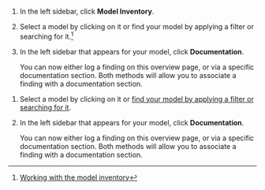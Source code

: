 :::: {.content-visible unless-format="revealjs"}
1. In the left sidebar, click **Model Inventory**.

1. Select a model by clicking on it or find your model by applying a filter or searching for it.^[[Working with the model inventory](/guide/model-inventory/working-with-model-inventory.qmd#search-filter-and-sort-models)]

1. In the left sidebar that appears for your model, click **Documentation**. 

    You can now either log a finding on this overview page, or via a specific documentation section. Both methods will allow you to associate a finding with a documentation section. 

::::

:::: {.content-hidden unless-format="revealjs"}
1. Select a model by clicking on it or [find your model by applying a filter or searching for it](/guide/model-inventory/working-with-model-inventory.qmd#search-filter-and-sort-models).

1. In the left sidebar that appears for your model, click **Documentation**. 

    You can now either log a finding on this overview page, or via a specific documentation section. Both methods will allow you to associate a finding with a documentation section. 

::::



